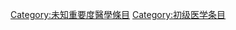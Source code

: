 {{Wikipedia category}}
{{emptycat}}
{{catmore|Wikipedia:医学专题}}

[[Category:未知重要度醫學條目|Category:未知重要度醫學條目]]
[[Category:初级医学条目|Category:初级医学条目]]